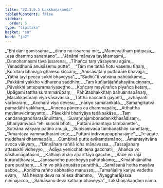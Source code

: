```yaml
---
title: "22.1.9.5 Lakkhaṇakaṇḍa"
tableOfContents: false
sidebar:
  order: 5
type: "tipitaka"
basket: "su"
book: "ja2"
---
```



<DynamicBreadcrumb />

<Division number="1458" book="ja2" bookNo="23" page="288">

<Paragraph number="2796" type="verses" book="ja2">
_“Ehi dāni gamissāma,_  
_dinno no issarena me;_  
_Mamevatthaṃ paṭipajja,_  
_esa dhammo sanantano”._  

</Paragraph>

</Division>
<Division number="1459" book="ja2" bookNo="23" page="288">

<Paragraph number="2797" type="verses" book="ja2">
_“Jānāmi māṇava tayāhamasmi,_  
_Dinnohamasmi tava issarena;_  
_Tīhañca taṃ vāsayemu agāre,_  
_Yenaddhunā anusāsemu putte”._  

</Paragraph>

</Division>
<Division number="1460" book="ja2" bookNo="23" page="288">

<Paragraph number="2798" type="verses" book="ja2">
_“Taṃ me tathā hotu vasemu tīhaṃ,_  
_Kurutaṃ bhavajja gharesu kiccaṃ;_  
_Anusāsataṃ puttadāre bhavajja,_  
_Yathā tayī pecca sukhī bhaveyya”._  

</Paragraph>

</Division>
<Division number="1461" book="ja2" bookNo="23" page="288">

<Paragraph number="2799" type="verses" book="ja2">
_“Sādhū”ti vatvāna pahūtakāmo,_  
_Pakkāmi yakkho vidhurena saddhiṃ;_  
_Taṃ kuñjarājaññahayānuciṇṇaṃ,_  
_Pāvekkhi antepuramariyaseṭṭho._  

</Paragraph>

</Division>
<Division number="1462" book="ja2" bookNo="23" page="288">

<Paragraph number="2800" type="verses" book="ja2">
_Koñcaṃ mayūrañca piyañca ketaṃ,_  
_Upāgami tattha surammarūpaṃ;_  
_Pahūtabhakkhaṃ bahuannapānaṃ,_  
_Masakkasāraṃ viya vāsavassa._  

</Paragraph>

</Division>
<Division number="1463" book="ja2" bookNo="23" page="289">

<Paragraph number="2801" type="verses" book="ja2">
_Tattha naccanti gāyanti,_  
_avhāyanti varāvaraṃ;_  
_Accharā viya devesu,_  
_nāriyo samalaṅkatā._  

</Paragraph>

</Division>
<Division number="1464" book="ja2" bookNo="23" page="289">

<Paragraph number="2802" type="verses" book="ja2">
_Samaṅgikatvā pamadāhi yakkhaṃ,_  
_Annena pānena ca dhammapālo;_  
_Atthattha mevānuvicintayanto,_  
_Pāvekkhi bhariyāya tadā sakāse._  

</Paragraph>

</Division>
<Division number="1465" book="ja2" bookNo="23" page="289">

<Paragraph number="2803" type="verses" book="ja2">
_Taṃ candanagandharasānulittaṃ,_  
_Suvaṇṇajambonadanikkhasādisaṃ;_  
_Bhariyaṃvacā “ehi suṇohi bhoti,_  
_Puttāni āmantaya tambanette”._  

</Paragraph>

</Division>
<Division number="1466" book="ja2" bookNo="23" page="289">

<Paragraph number="2804" type="verses" book="ja2">
_Sutvāna vākyaṃ patino anujjā,_  
_Suṇisaṃvaca tambanakhiṃ sunettaṃ;_  
_“Āmantaya vammadharāni cete,_  
_Puttāni indīvarapupphasāme”._  

</Paragraph>

</Division>
<Division number="1467" book="ja2" bookNo="23" page="289">

<Paragraph number="2805" type="verses" book="ja2">
_Te āgate muddhani dhammapālo,_  
_Cumbitvā putte avikampamāno;_  
_Āmantayitvāna avoca vākyaṃ,_  
_“Dinnāhaṃ raññā idha māṇavassa._  

</Paragraph>

</Division>
<Division number="1468" book="ja2" bookNo="23" page="289">

<Paragraph number="2806" type="verses" book="ja2">
_Tassajjahaṃ attasukhī vidheyyo,_  
_Ādāya yenicchati tena gacchati;_  
_Ahañca vo sāsitumāgatosmi,_  
_Kathaṃ ahaṃ aparittāya gacche._  

</Paragraph>

</Division>
<Division number="1469" book="ja2" bookNo="23" page="290">

<Paragraph number="2807" type="verses" book="ja2">
_Sace vo rājā kururaṭṭhavāsī,_  
_Janasandho puccheyya pahūtakāmo;_  
_Kimābhijānātha pure purāṇaṃ,_  
_Kiṃ vo pitā anusāse puratthā._  

</Paragraph>

</Division>
<Division number="1470" book="ja2" bookNo="23" page="290">

<Paragraph number="2808" type="verses" book="ja2">
_Samāsanā hotha mayāva sabbe,_  
_Konīdha rañño abbhatiko manusso;_  
_Tamañjaliṃ kariya vadetha evaṃ,_  
_Mā hevaṃ deva na hi esa dhammo;_  
_Viyaggharājassa nihīnajacco,_  
_Samāsano deva kathaṃ bhaveyya”._  


</Paragraph>
</Division>

<Paragraph number="2809" type="center" book="ja2">
Lakkhaṇakaṇḍaṃ nāma.
</Paragraph>